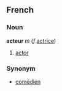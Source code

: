 ==French==
===Noun===
'''acteur''' ''m'' (''f'' [[actrice]])

# [[actor]]

===Synonym===
*[[comédien]]